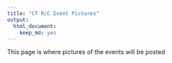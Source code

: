 ```yaml
---
title: "CT R/C Event Pictures"
output: 
  html_document: 
    keep_md: yes
---
```


This page is where pictures of the events will be posted